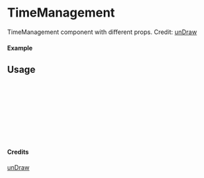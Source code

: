 
<Meta of={TimeManagement} title="unDraw/TimeManagement" />

# TimeManagement

TimeManagement component with different props.
Credit: [unDraw](https://undraw.co/illustrations)

#### Example

<Canvas of={TimeManagement.Primary} />

## Usage

```ts
import { TimeManagement } from "yadl-ui";

const Example = () => {
  return (
      <TimeManagement />
  );
};

export default Example;
```

#### Credits
[unDraw](https://undraw.co/illustrations)
